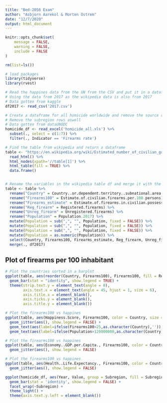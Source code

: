 ```yaml
---
title: "Bed-2056 Exam"
author: "Asbjorn Aarekol & Morten Ostrem"
date: "12/7/2020"
output: html_document
---
```


```r
knitr::opts_chunk$set(
	message = FALSE,
	warning = FALSE,
	include = FALSE
)
```

```r
rm(list=ls())

# load packages
library(tidyverse)
library(rvest)

# Read the happines data from the UN from the CSV and put it in a dataframe
# Using the data from 2017 as the wikipedia data is also from 2017
# Data gotten from kaggle
df2017 <- read_csv('2017.csv')

# Create a dataframe for all homicide worldwide and remove the source collums
# Remove the subregion rows aswell
# Data gotten from dataUNODC
homicide_df <- read_excel('homicide_all.xls') %>% 
  subset(., select = c(1:7)) %>% 
  filter(., Indicator == 'Firearms rate')

# Find the table from wikipedia and return a dataframe
table <- "https://en.wikipedia.org/wiki/Estimated_number_of_civilian_guns_per_capita_by_country" %>%
  read_html() %>%
  html_nodes(xpath='//table[1]') %>% 
  html_table(fill = TRUE) %>% 
  data.frame()


# Rename the variables in the wikipedia table df and merge it with the happines data
table <- table %>% 
  rename("Country" = Country..or.dependent.territory..subnational.area..etc..) %>% 
  rename("Firearms100" = Estimate.of.civilian.firearms.per.100.persons) %>% 
  rename("Firearms_estimate" = Estimate.of.firearms.in.civilian.possession) %>% 
  rename("Reg_firearm" = Registered.firearms) %>% 
  rename("Unreg_firearm" = Unregistered.firearms) %>% 
  rename("Population" = Population.2017) %>% 
  mutate(Population = sub(",", "", Population, fixed = FALSE)) %>% 
  mutate(Population = sub(",", "", Population, fixed = FALSE)) %>%
  mutate(Population = sub(",", "", Population, fixed = FALSE)) %>% 
  mutate(Population = as.numeric(Population)) %>% 
  select(Country, Firearms100, Firearms_estimate, Reg_firearm, Unreg_firearm, Population, Region) %>% 
  merge(., df2017)

```

## Plot of firearms per 100 inhabitant

```r

# Plot the countries sorted in a barplot
ggplot(table, aes(reorder(Country, Firearms100), Firearms100, fill = Region)) +
  geom_bar(stat = "identity", show.legend = TRUE) +
  theme(strip.text.y = element_text(angle = 0),
        axis.text.x = element_text(angle = 45, hjust = 1, size = 6),
        axis.title.x = element_blank(),
        axis.ticks.y = element_blank(),
        axis.title.y = element_blank())
```

```r

# Plot the firearms100 vs happines
ggplot(table, aes(Happiness.Score, Firearms100, color = Country, size = Population)) +
  geom_jitter(aes(), show.legend = FALSE) +
  geom_text(aes(label=ifelse(Firearms100>25,as.character(Country),'')), hjust=1,vjust=0, show.legend = FALSE) +
  geom_text(aes(label=ifelse(Population>120000000,as.character(Country),'')), hjust=1,vjust=0, show.legend = FALSE)


```

```r

# Plot the firearms100 vs happines
ggplot(table, aes(Economy..GDP.per.Capita., Firearms100, color = Country, size = Population)) +
  geom_jitter(aes(), show.legend = FALSE)


```


```r

# Plot the firearms100 vs happines
ggplot(table, aes(Health..Life.Expectancy., Firearms100, color = Country, size = Population)) +
  geom_jitter(aes(), show.legend = FALSE)


```

```r
ggplot(homicide_df, aes(Year, Value, group = Subregion, fill = Subregion)) +
  geom_bar(stat = 'identity', show.legend = FALSE) +
  facet_wrap(~Subregion) +
  theme_light() +
  theme(axis.text.y.left = element_blank())

```


